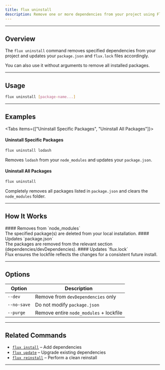 ```yaml
---
title: flux uninstall
description: Remove one or more dependencies from your project using Flux.
---
```



---

## Overview

The `flux uninstall` command removes specified dependencies from your project and updates your `package.json` and `flux.lock` files accordingly.

You can also use it without arguments to remove all installed packages.

---

## Usage

```bash title="Terminal"
flux uninstall [package-name...]
```

---

## Examples

<Tabs items={["Uninstall Specific Packages", "Uninstall All Packages"]}>
<Tab>

#### Uninstall Specific Packages

```bash title="Terminal"
flux uninstall lodash
```

Removes `lodash` from your `node_modules` and updates your `package.json`.

</Tab>

<Tab>

#### Uninstall All Packages

```bash title="Terminal"
flux uninstall
```

Completely removes all packages listed in `package.json` and clears the `node_modules` folder.

</Tab>
</Tabs>

---

## How It Works

<Steps>
    <Step>
        #### Removes from `node_modules` <br />
        The specified package(s) are deleted from your local installation.
    </Step>
    <Step>
        #### Updates `package.json` <br />
        The packages are removed from the relevant section (dependencies/devDependencies).
    </Step>
    <Step>
        #### Updates `flux.lock` <br />
        Flux ensures the lockfile reflects the changes for a consistent future install.
    </Step>
</Steps>

---

## Options

| Option      | Description                             |
| ----------- | --------------------------------------- |
| `--dev`     | Remove from `devDependencies` only      |
| `--no-save` | Do not modify `package.json`            |
| `--purge`   | Remove entire `node_modules` + lockfile |

---

## Related Commands

-   [`flux install`](/docs/cli/install) – Add dependencies
-   [`flux update`](/docs/cli/update) – Upgrade existing dependencies
-   [`flux reinstall`](/docs/cli/reinstall) – Perform a clean reinstall

---

```

```

